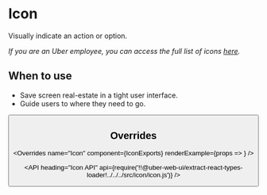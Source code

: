 <!--
Copyright (c) 2018-2019 Uber Technologies, Inc.

This source code is licensed under the MIT license found in the
LICENSE file in the root directory of this source tree.
-->





# Icon

Visually indicate an action or option.

*If you are an Uber employee, you can access the full list of icons [here](http://t.uber.com/icons).*

## When to use

- Save screen real-estate in a tight user interface.
- Guide users to where they need to go.

<Example title="Icon basic usage" path="icon/basic.js">
  <Basic />
</Example>

<Example title="Available icons" path="icon/list.js">
  <List />
</Example>

<Example title="Icon in a button" path="icon/button.js">
  <Button />
</Example>

## Overrides

<Overrides
  name="Icon"
  component={IconExports}
  renderExample={props => <ArrowRight size={36} overrides={props.overrides} />}
/>

<API
  heading="Icon API"
  api={require('!!@uber-web-ui/extract-react-types-loader!../../../src/icon/icon.js')}
/>
